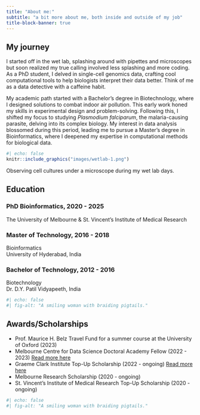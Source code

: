 ```yaml
---
title: "About me:"
subtitle: "a bit more about me, both inside and outside of my job"
title-block-banner: true
---
```


## My journey

I started off in the wet lab, splashing around with pipettes and microscopes but soon realized my true calling involved less splashing and more coding. As a PhD student, I delved in single-cell genomics data, crafting cool computational tools to help biologists interpret their data better. Think of me as a data detective with a caffeine habit.

My academic path started with a Bachelor’s degree in Biotechnology, where I designed solutions to combat indoor air pollution. This early work honed my skills in experimental design and problem-solving. Following this, I shifted my focus to studying *Plasmodium falciparum*, the malaria-causing parasite, delving into its complex biology. My interest in data analysis blossomed during this period, leading me to pursue a Master's degree in Bioinformatics, where I deepened my expertise in computational methods for biological data.

::: column-margin
```r
#| echo: false
knitr::include_graphics("images/wetlab-1.png")
```

::: {.center-text .extra-small-text .dark-gray-text .topbr}
Observing cell cultures under a microscope during my wet lab days.
:::
:::

## Education

### PhD Bioinformatics, 2020 - 2025

The University of Melbourne & St. Vincent's Institute of Medical Research

### Master of Technology, 2016 - 2018

Bioinformatics\
University of Hyderabad, India

### Bachelor of Technology, 2012 - 2016

Biotechnology\
Dr. D.Y. Patil Vidyapeeth, India

::: column-margin
```r
#| echo: false
#| fig-alt: "A smiling woman with braiding pigtails."
```

::: {.center-text .extra-small-text .dark-gray-text .topbr}
:::
:::

## Awards/Scholarships

-   Prof. Maurice H. Belz Travel Fund for a summer course at the University of Oxford (2023)
-   Melbourne Centre for Data Science Doctoral Academy Fellow (2022 - 2023) [Read more here](https://science.unimelb.edu.au/mcds/home-landing-page/programs-and-training/doctoral-academy/sagrika-chugh)
-   Graeme Clark Institute Top-Up Scholarship (2022 - ongoing) [Read more here](https://clarkinstitute.unimelb.edu.au/news/august-2022-researchers-profile)
-   Melbourne Research Scholarship (2020 - ongoing)
-   St. Vincent's Institute of Medical Research Top-Up Scholarship (2020 - ongoing)

::: column-margin
```r
#| echo: false
#| fig-alt: "A smiling woman with braiding pigtails."
```

::: {.center-text .extra-small-text .dark-gray-text .topbr}
:::
:::
